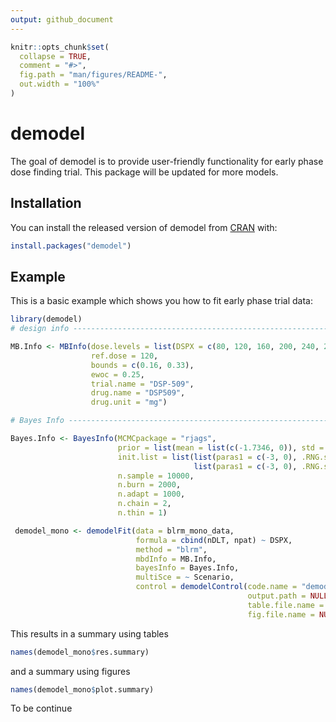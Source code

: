 ```yaml
---
output: github_document
---
```


<!-- README.md is generated from README.Rmd. Please edit that file -->

```r
knitr::opts_chunk$set(
  collapse = TRUE,
  comment = "#>",
  fig.path = "man/figures/README-",
  out.width = "100%"
)
```

# demodel

<!-- badges: start -->
<!-- badges: end -->

The goal of demodel is to provide user-friendly functionality for early phase dose finding trial. This package will be updated for more models.

## Installation

You can install the released version of demodel from [CRAN](https://CRAN.R-project.org) with:

``` r
install.packages("demodel")
```

## Example

This is a basic example which shows you how to fit early phase trial data:

```r
library(demodel)
# design info ----------------------------------------------------------------------------

MB.Info <- MBInfo(dose.levels = list(DSPX = c(80, 120, 160, 200, 240, 280)),
                  ref.dose = 120,
                  bounds = c(0.16, 0.33),
                  ewoc = 0.25,
                  trial.name = "DSP-509",
                  drug.name = "DSP509",
                  drug.unit = "mg")

# Bayes Info ---------------------------------------------------------------------------

Bayes.Info <- BayesInfo(MCMCpackage = "rjags",
                        prior = list(mean = list(c(-1.7346, 0)), std = list(c(2, 1)), corr = list(0)),
                        init.list = list(list(paras1 = c(-3, 0), .RNG.seed = 1, .RNG.name="base::Wichmann-Hill"),
                                         list(paras1 = c(-3, 0), .RNG.seed = 2, .RNG.name="base::Wichmann-Hill")),
                        n.sample = 10000,
                        n.burn = 2000,
                        n.adapt = 1000,
                        n.chain = 2,
                        n.thin = 1)

 demodel_mono <- demodelFit(data = blrm_mono_data,
                            formula = cbind(nDLT, npat) ~ DSPX,
                            method = "blrm",
                            mbdInfo = MB.Info,
                            bayesInfo = Bayes.Info,
                            multiSce = ~ Scenario,
                            control = demodelControl(code.name = "demodel_core.R",
                                                     output.path = NULL, # change to getwd() if require a report
                                                     table.file.name = NULL, # provide a file name if require a report
                                                     fig.file.name = NULL))
```

This results in a summary using tables  

```r
names(demodel_mono$res.summary)
```

and a summary using figures

```r
names(demodel_mono$plot.summary)
```

To be continue
